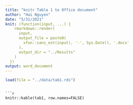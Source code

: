 ```yaml
---
title: "knitr Table 1 to Office document"
author: "Hai Nguyen"
date: "5/31/2021"
knit: (function(input, ...) {
    rmarkdown::render(
      input,
      output_file = paste0(
        xfun::sans_ext(input), '-', Sys.Date(), '.docx'
      ),
      output_dir = "../Results"
    )
  })
output: word_document
---
```


```r
load(file = "../data/tab1.rds")
```
```

```r
knitr::kable(tab1, row.names=FALSE)
```